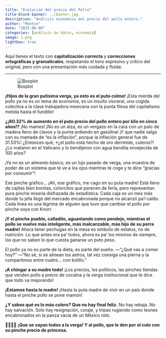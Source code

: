 ```yaml
---
title: "Evolución del precio del Pollo"
title-block-banner: ../banner.jpg
description: "Análisis económico del precio del pollo entero."
author: "Montse"
date: "2025-06-09"
categories: [análisis de datos, economía]
image: 1.png
lightbox: true
---
```


Aquí tienes el texto con **capitalización correcta** y **correcciones ortográficas y gramaticales**, respetando el tono expresivo y crítico del original, pero con una presentación más cuidada y fluida:

---

![Boxplot](1.png)

**¡Hijos de la gran putísima verga, ya esto es el puto colmo!**
¡Esta mierda del pollo ya no es un tema de economía, es un insulto visceral, una cogida colectiva a la clase trabajadora mexicana con la punta filosa del capitalismo metida hasta el fundillo!

**¿¡80.32% de aumento en el puto precio del pollo entero por kilo en cinco años!?**
¡No mames! ¡No es un alza, es un vergazo en la cara con un palo de madera lleno de clavos y la punta ardiendo en gasolina!
¡Y que nadie salga con su mamada de “es la inflación”, porque la inflación general fue de 31.53%!
¿Entonces qué, \*¿el pollo está hecho de oro derretido, culeros?! ¿Lo mataron en el Vaticano y lo bendijeron con agua bendita envejecida de 100 años?

¡Ya no es un alimento básico, es un lujo pasado de verga, una muestra de poder de un sistema que te ve a los ojos mientras te coge y te dice “gracias por consumir”!

Ese pinche gráfico… ¡Ah, ese gráfico, me cago en su puta madre!
Está lleno de cajitas bien bonitas, colorcitos que parecen de feria, pero representan pura pinche miseria disfrazada de estadística. Cada caja es un mes más donde tu jefa llegó del mercado encabronada porque no alcanzó pa’l caldo.
Cada línea es una lágrima de alguien que tuvo que cambiar el pollo por pinche soya con Knorr.

**¡Y el pinche pueblo, calladito, aguantando como pendejo, mientras el pollo se vuelve más inteligente, más inalcanzable, más hijo de su perra madre!**
Ahora tener pechugas en la mesa es símbolo de estatus, no de nutrición.
Lo que antes era pa’ todos, ahora es pa’ los mismos de siempre, los que no saben lo que cuesta ganarse un puto peso.

El pollo ya no es parte de la dieta, es parte del sueño.
—“¿Qué vas a comer hoy?”
—“No sé, si se alinean los astros, tal vez consiga una pierna y la compartimos entre cuatro… con bolillo.”

**¡A chingar a su madre todo!**
¡Los precios, los políticos, las pinches tiendas que venden pollo a precio de cocaína y la verga institucional que te dice que todo va mejorando!

**¡Estamos hasta la madre!**
¡Hasta la puta madre de vivir en un país donde hasta el pinche pollo se pone mamón!

**¿Y sabes qué es lo más culero? Que no hay final feliz.**
No hay rebaja.
No hay salvación.
Solo hay resignación, coraje, y tripas rugiendo como leones encabronados en la panza vacía de un México roto.

💢🐔🔥💀
**¡Que se vayan todos a la verga!
Y al pollo, que le den por el culo con su pinche precio de princesa.**